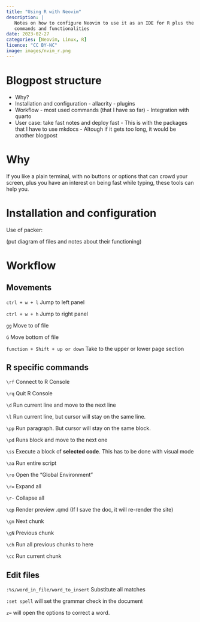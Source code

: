 ```yaml
---
title: "Using R with Neovim"
description: |
   Notes on how to configure Neovim to use it as an IDE for R plus the most used
   commands and functionalities
date: 2023-02-27
categories: [Neovim, Linux, R]
licence: "CC BY-NC"
image: images/nvim_r.png
---
```


# Blogpost structure
        
 - Why?
 - Installation and configuration
        - allacrity
        - plugins
 - Workflow
        - most used commands (that I have so far)
        - Integration with quarto
 - User case: take fast notes and deploy fast
        - This is with the packages that I have to use mkdocs
        - Altough if it gets too long, it would be another blogpost
        

# Why

If you like a plain terminal, with no buttons or options that can crowd your
screen, plus you have an interest on being fast while typing, these tools can
help you.

# Installation and configuration

Use of packer:

(put diagram of files and notes about their functioning)

# Workflow

## Movements

`ctrl + w + l` Jump to left panel

`ctrl + w + h` Jump to right panel

`gg` Move to of file

`G` Move bottom of file

`function + Shift + up or down` Take to the upper or lower page section

## R specific commands

`\rf` Connect to R Console

`\rq` Quit R Console

`\d`  Run current line and move to the next line

`\l` Run current line, but cursor will stay on the same line.

`\pp` Run paragraph. But cursor will stay on the same block.

`\pd` Runs block and move to the next one

`\ss` Execute a block of **selected code**. This has to be done with visual mode

`\aa` Run entire script

`\ro` Open the "Global Environment"

`\r=` Expand all

`\r-` Collapse all

`\qp` Render preview .qmd (If I save the doc, it will re-render the site)

`\gn` Next chunk

`\gN` Previous chunk

`\ch` Run all previous chunks to here

`\cc` Run current chunk


## Edit files

`:%s/word_in_file/word_to_insert` Substitute all matches
 
`:set spell` will set the grammar check in the document

`z=` will open the options to correct a word.







